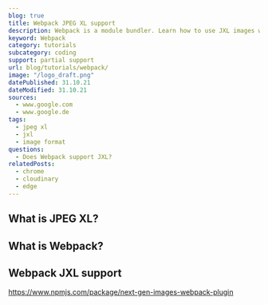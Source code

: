 ```yaml
---
blog: true
title: Webpack JPEG XL support
description: Webpack is a module bundler. Learn how to use JXL images within Webpack.
keyword: Webpack
category: tutorials
subcategory: coding
support: partial support
url: blog/tutorials/webpack/
image: "/logo_draft.png"
datePublished: 31.10.21
dateModified: 31.10.21
sources:
  - www.google.com
  - www.google.de
tags:
  - jpeg xl
  - jxl
  - image format
questions:
  - Does Webpack support JXL?
relatedPosts:
  - chrome
  - cloudinary
  - edge
---
```


## What is JPEG XL?

## What is Webpack?

## Webpack JXL support

https://www.npmjs.com/package/next-gen-images-webpack-plugin
